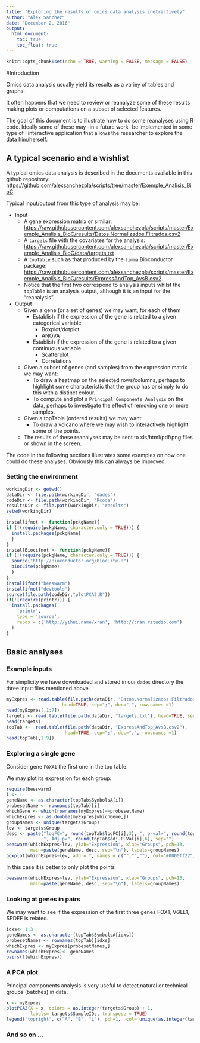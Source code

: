 ```yaml
---
title: "Exploring the results of omics data analysis inetractively"
author: "Alex Sanchez"
date: "December 2, 2016"
output: 
  html_document:
    toc: true
    toc_float: true
---
```


```r
knitr::opts_chunk$set(echo = TRUE, warning = FALSE, message = FALSE)
```

#Introduction

Omics data analysis usually yield its results as a variey of tables and graphs.

It often happens that we need to review or reanalyze some of these results making plots or computations on a  subset of selected features.

The goal of this document is to illustrate how to do some reanalyses using R code. Ideally some of these may -in a future work- be implemented in some type of i interactive application that allows the researcher to explore the data him/herself. 

## A typical scenario and a wishlist

A typical omics data analysis is described in the documents available in this github repository:  
[https://github.com/alexsanchezpla/scripts/tree/master/Exemple_Analisis_BioC](https://github.com/alexsanchezpla/scripts/tree/master/Exemple_Analisis_BioC).

Typical input/output from this type of analysis may be:

- Input
    - A gene expression matrix or similar:   [https://raw.githubusercontent.com/alexsanchezpla/scripts/master/Exemple_Analisis_BioC/results/Datos.Normalizados.Filtrados.csv2](https://raw.githubusercontent.com/alexsanchezpla/scripts/master/Exemple_Analisis_BioC/results/Datos.Normalizados.Filtrados.csv2)
    - A `targets` file with the covariates for the analysis:  
[https://raw.githubusercontent.com/alexsanchezpla/scripts/master/Exemple_Analisis_BioC/data/targets.txt](https://raw.githubusercontent.com/alexsanchezpla/scripts/master/Exemple_Analisis_BioC/data/targets.txt)    
    - A `topTable` such as that produced by the `limma` Bioconductor package:    
    [https://raw.githubusercontent.com/alexsanchezpla/scripts/master/Exemple_Analisis_BioC/results/ExpressAndTop_AvsB.csv2](https://raw.githubusercontent.com/alexsanchezpla/scripts/master/Exemple_Analisis_BioC/results/ExpressAndTop_AvsB.csv2).  
    - Notice that the first two correspond to analysis inputs whilst the `topTable` is an analysis output, although it is an input for the "reanalysis".
    
- Output
    - Given a gene (or a set of genes) we may want, for each of them
        - Establish if the expression of the gene is related to a given categorical variable
            - Boxplot/dotplot
            - ANOVA
        - Establish if the expression of the gene is related to a given continuous variable
            - Scatterplot
            - Correlations
    - Given a subset of genes (and samples) from the expression matrix we may want: 
        - To draw a heatmap on the selected rows/columns, perhaps to highlight some characteristic that the group has or simply to do this with a distinct colour.
        - To compute and plot a `Principal Components Analysis` on the data, perhaps to investigate the effect of removing one or more samples.
    - Given a topTable (ordered results) we may want: 
        - To draw a volcano where we may wish to interactively highlight some of the points.
    - The results of these reanalyses may be sent to xls/html/pdf/png files or shown in the screen.
            

The code in the following sections illustrates some examples on how one could do these analyses. Obviously this can always be improved.


### Setting the environment

```r
workingDir <- getwd()
dataDir <- file.path(workingDir, "dades")
codeDir <- file.path(workingDir, "Rcode")
resultsDir <- file.path(workingDir, "results")
setwd(workingDir)
```

```r
installifnot <- function(pckgName){
if (!(require(pckgName, character.only = TRUE))) {
  install.packages(pckgName)
  }
}
installBiocifnot <- function(pckgName){
if (!(require(pckgName, character.only = TRUE))) {
  source("http://Bioconductor.org/biocLite.R")
  biocLite(pckgName)
  }
}
installifnot("beeswarm")
installifnot("devtools")
source(file.path(codeDir,"plotPCA2.R"))
if(!(require(printr))) {
  install.packages(
    'printr',
    type = 'source',
    repos = c('http://yihui.name/xran', 'http://cran.rstudio.com')
  )
}
```

## Basic analyses

### Example inputs

For simplicity we have downloaded and stored in our `dades` directory the three input files mentioned above.

```r
myExpres <- read.table(file.path(dataDir, "Datos.Normalizados.Filtrados.csv2"), 
                     head=TRUE, sep=";", dec=",", row.names =1)
head(myExpres[,1:7])
targets <- read.table(file.path(dataDir, "targets.txt"), head=TRUE, sep="\t", dec=".")
head(targets)
topTab <-  read.table(file.path(dataDir, "ExpressAndTop_AvsB.csv2"), 
                      head=TRUE, sep=";", dec=",", row.names =1)
head(topTab[,1:9])
```

### Exploring a single gene

Consider gene `FOXA1` the first one in the top table.

We may plot its expression for each group:

```r
require(beeswarm)
i <- 1 
geneName <- as.character(topTab$SymbolsA[i])
probesetName <- rownames(topTab)[i]
whichGene <- which(rownames(myExpres)==probesetName)
whichExpres <- as.double(myExpres[whichGene,])
groupNames <- unique(targets$Group)
lev <- targets$Group
desc <- paste("logFC=", round(topTab$logFC[i],3), ", p-val=", round(topTab$P.Value[i],6),
              ", Adj-p=", round(topTab$adj.P.Val[i],6), sep="")
beeswarm(whichExpres~lev, ylab="Expression", xlab="Groups", pch=13,
         main=paste(geneName, desc, sep="\n"), labels=groupNames)  
boxplot(whichExpres~lev, add = T, names = c("","",""), col="#0000ff22")
```

In this case it is better to only plot the points

```r
beeswarm(whichExpres~lev, ylab="Expression", xlab="Groups", pch=13,
         main=paste(geneName, desc, sep="\n"), labels=groupNames)  
```

### Looking at genes in pairs

We may want to see if the expression of the first three genes FOX1, VGLL1, SPDEF is related.

```r
idxs<- 1:3
geneNames <- as.character(topTab$SymbolsA[idxs])
probesetNames <- rownames(topTab)[idxs]
whichExpres <- myExpres[probesetNames,]
rownames(whichExpres)<- geneNames
pairs(t(whichExpres))
```

### A PCA plot

Principal components analysis is very useful to detect natural or technical groups (batches) in data.

```r
x <- myExpres
plotPCA2(X = x, colors = as.integer(targets$Group) + 1,  
         labels= targets$SampleIDs, transpose = TRUE)
legend('topright', c("A", "B", "L"), pch=1,  col= unique(as.integer(targets$Group)) + 1, bty='n')
```

### And so on ...





